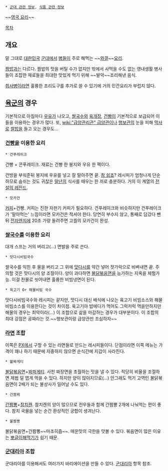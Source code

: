  * [[군대 관련 정보]], [[식품 관련 정보]]

~~[[영국 요리]]~~

[[목차]]
== 개요 ==
말 그대로 [[대한민국]] [[군대]]에서 [[병]]들이 주로 해먹는 ~~[[와갤]]~~[[요리]].

[[짬밥]]과는 다르다. 짬밥의 맛을 버틸 수가 없지만 밖에서 사먹을 수도 없는 영내생활 병사들이 조잡한 재료들을 최대한 맛있게 먹기 위해 ~~발악~~조리해낸 음식.

[[취사병]]이라면 훌륭한 조리도구를 추가로 쓸 수 있기에 거의 민간요리가 부럽지 않다.

== [[육군]]의 경우 ==
기본적으로 아침마다 [[우유]]가 나오고, [[쌀국수]]와 [[육개장]], [[건빵]]이 기본적으로 보급되어 이들을 이용하는 경우가 많다. 또, [[wiki:"급양관리관" 급양관]]이나 [[행보관]]의 눈을 피해 [[막사]]로 [[쌀밥]]을 들고 오는 경우도...

=== [[건빵]]을 이용한 요리 ===
 * 건푸레이크

건빵 + 콘푸레이크. 재료는 건빵 한 봉지와 우유 한 팩이다.

건방을 부숴준뒤 봉지에 우유를 넣고 잘 말아주면 끝. [[참 쉽죠]]? 레시피가 엄청나게 단순하므로 숨쉬는 것도 귀찮은 [[말년]]의 식사를 때우는 한 끼로 충분하다. 거의 이 계열의 [[전설의 레전드]].

 * 모카건

[[커피]]+건빵. 커피는 진한 자판기 커피가 필요하다. 건푸레이크와 비슷하지만 건푸레이크가 '말아먹는' 느낌이라면 모카건은 적셔야 한다. 당연히 부수지 않고, 통째로 담갔다 뺀 뒤 [[전자렌지]]에 20초 가량 돌려주면 고퀄의 모카건이 완성.

=== [[쌀국수]]를 이용한 요리 ===
대개 스프는 거의 버리고(...) 면발을 주로 쓴다.

 * 맛다시비빔국수

쌀국수를 익힌 후 물을 버리고 그 위에 [[맛다시]]를 약간 넣어 젓가락으로 비벼내면 끝. 주의할 것은 맛다시의 양 조절이다. 양이 과다하면 [[불닭볶음면]]을 능가하는 지옥을 체험가능. 이걸 찬물로 씻어내면 훌륭한 비빔냉면이 된다.

 * 육고기 Or 해물비빔 국수

맛다시비빔국수와 레시피는 같지만, 맛다시 대신 배식에 나오는 육고기 비빔소스와 해물비빔소스를 이용한다는 것이 차이점. 육고기야 밥에다가 먹어도 그럭저럭 먹을만하지만 해물의 경우는 최악이라(...) 이 조합으로 삶을 마감하는 경우가 대부분이다. 이 조합의 최대 강점은 공짜라는 것.~~행보관이랑 급양관만 조심하자~~

=== [[라면]] 조합 ===
이쪽은 [[PX]]에서 구할 수 있는 라면들로 만드는 레시피들이다. 단점이라면 이쪽 메뉴는 가격이 꽤나 하기 때문에 자중하지 않으면 순식간에 지갑이 사라진다.

 * 불짜게티

[[불닭볶음면]]+[[짜파게티]]. 사천 짜장면을 초월하는 맛을 낼 수 있다. 적당히 비율을 조절하면 제법 덜 맵게 먹을 수 있다.
하지만 양이 많아지므로(...) 안그래도 먹기 고역인 불닭볶음면이 2배가 되는 불상사가 일어날 수도 있다.

 * 간짬찌

[[간짬뽕]]+[[참치캔]]. 참치캔의 양이 많으므로 전우들과 함께 간짬뽕 2개에 나눠먹는 편이 좋다. 참치 국물을 넣는 순간 환상적인 궁합이 생겨난다.

 * 불짬뽕

불닭볶음면+간짬뽕~~마조히즘~~.
매운맛의 극한을 맛볼 수 있다. 볶음면이 많은 이유는 [[뽀글이]]해먹기가 쉽기 때문. 

=== [[군대리아]] 조합 ===
군대리아를 이용해서도 여러가지 바리에이션을 만들 수 있다. [[군대리아]] 항목 참조.

